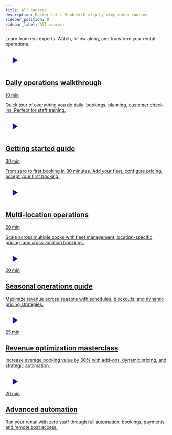 ```yaml
---
title: All courses
description: Master Let's Book with step-by-step video courses
sidebar_position: 0
sidebar_label: All courses
---
```



<div className={styles.coursesHero}>
    <div className={styles.heroContent}>
        <p>
            Learn from real experts. Watch, follow along, and transform your
            rental operations.
        </p>
    </div>
</div>

<div className={styles.coursesContainer}>

<div className={styles.coursesGrid}>

<a href="./daily-operations-walkthrough" className={styles.courseCard}>
    <div
        className={styles.courseImage}
        style={{ backgroundImage: 'url(/img/homepage/courses/team.jpg)' }}
    >
        <div className={styles.playButton}>
            <svg width="56" height="56" viewBox="0 0 56 56" fill="none">
                <circle
                    cx="28"
                    cy="28"
                    r="28"
                    fill="white"
                    fillOpacity="0.95"
                />
                <path d="M23 18L39 28L23 38V18Z" fill="#081590" />
            </svg>
        </div>
    </div>
    <div className={styles.courseBody}>
        <div className={styles.courseHeader}>
            <h2>Daily operations walkthrough</h2>
            <div className={styles.courseDuration}>10 min</div>
        </div>
        <div className={styles.courseContent}>
            <p>
                Quick tour of everything you do daily: bookings, planning,
                customer check-ins. Perfect for staff training.
            </p>
        </div>
    </div>
</a>

<a href="./onboarding-guide" className={styles.courseCard}>
    <div
        className={styles.courseImage}
        style={{
            backgroundImage:
                'url(/img/homepage/courses/daily_operations_walktrough.jpeg)',
        }}
    >
        <div className={styles.playButton}>
            <svg width="56" height="56" viewBox="0 0 56 56" fill="none">
                <circle
                    cx="28"
                    cy="28"
                    r="28"
                    fill="white"
                    fillOpacity="0.95"
                />
                <path d="M23 18L39 28L23 38V18Z" fill="#081590" />
            </svg>
        </div>
    </div>
    <div className={styles.courseBody}>
        <div className={styles.courseHeader}>
            <h2>Getting started guide</h2>
            <div className={styles.courseDuration}>30 min</div>
        </div>
        <div className={styles.courseContent}>
            <p>
                From zero to first booking in 30 minutes. Add your fleet,
                configure pricing, accept your first booking.
            </p>
        </div>
    </div>
</a>

<a href="./dock-host-operations" className={styles.courseCard}>
    <div
        className={styles.courseImage}
        style={{
            backgroundImage: 'url(/img/homepage/courses/dock_operations.jpg)',
        }}
    >
        <div className={styles.playButton}>
            <svg width="56" height="56" viewBox="0 0 56 56" fill="none">
                <circle
                    cx="28"
                    cy="28"
                    r="28"
                    fill="white"
                    fillOpacity="0.95"
                />
                <path d="M23 18L39 28L23 38V18Z" fill="#081590" />
            </svg>
        </div>
    </div>
    <div className={styles.courseBody}>
        <div className={styles.courseHeader}>
            <h2>Multi-location operations</h2>
            <div className={styles.courseDuration}>20 min</div>
        </div>
        <div className={styles.courseContent}>
            <p>
                Scale across multiple docks with fleet management,
                location-specific pricing, and cross-location bookings.
            </p>
        </div>
    </div>
</a>

<a href="./seasonal-planning" className={styles.courseCard}>
    <div
        className={styles.courseImage}
        style={{
            backgroundImage:
                'url(https://images.unsplash.com/photo-1506784365847-bbad939e9335?w=1600&auto=format&fit=crop)',
        }}
    >
        <div className={styles.playButton}>
            <svg width="56" height="56" viewBox="0 0 56 56" fill="none">
                <circle
                    cx="28"
                    cy="28"
                    r="28"
                    fill="white"
                    fillOpacity="0.95"
                />
                <path d="M23 18L39 28L23 38V18Z" fill="#081590" />
            </svg>
        </div>
        <div className={styles.courseMeta}>
            <div className={styles.courseDuration}>20 min</div>
        </div>
    </div>
    <div className={styles.courseBody}>
        <div className={styles.courseContent}>
            <h2>Seasonal operations guide</h2>
            <p>
                Maximize revenue across seasons with schedules, blockouts, and
                dynamic pricing strategies.
            </p>
        </div>
    </div>
</a>

<a href="./boat-club-setup" className={styles.courseCard}>
    <div
        className={styles.courseImage}
        style={{
            backgroundImage:
                'url(https://images.unsplash.com/photo-1579621970795-87facc2f976d?w=1600&auto=format&fit=crop)',
        }}
    >
        <div className={styles.playButton}>
            <svg width="56" height="56" viewBox="0 0 56 56" fill="none">
                <circle
                    cx="28"
                    cy="28"
                    r="28"
                    fill="white"
                    fillOpacity="0.95"
                />
                <path d="M23 18L39 28L23 38V18Z" fill="#081590" />
            </svg>
        </div>
        <div className={styles.courseMeta}>
            <div className={styles.courseDuration}>25 min</div>
        </div>
    </div>
    <div className={styles.courseBody}>
        <div className={styles.courseContent}>
            <h2>Revenue optimization masterclass</h2>
            <p>
                Increase average booking value by 30% with add-ons, dynamic
                pricing, and strategic automation.
            </p>
        </div>
    </div>
</a>

<a href="./autonomous-operations" className={styles.courseCard}>
    <div
        className={styles.courseImage}
        style={{
            backgroundImage:
                'url(https://images.unsplash.com/photo-1460925895917-afdab827c52f?w=1600&auto=format&fit=crop)',
        }}
    >
        <div className={styles.playButton}>
            <svg width="56" height="56" viewBox="0 0 56 56" fill="none">
                <circle
                    cx="28"
                    cy="28"
                    r="28"
                    fill="white"
                    fillOpacity="0.95"
                />
                <path d="M23 18L39 28L23 38V18Z" fill="#081590" />
            </svg>
        </div>
        <div className={styles.courseMeta}>
            <div className={styles.courseDuration}>20 min</div>
        </div>
    </div>
    <div className={styles.courseBody}>
        <div className={styles.courseContent}>
            <h2>Advanced automation</h2>
            <p>
                Run your rental with zero staff through full automation:
                bookings, payments, and remote boat access.
            </p>
        </div>
    </div>
</a>

</div>

</div>
